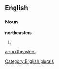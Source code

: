 
==English==

===Noun===
'''northeasters'''

# {{plural of|[[northeaster]]}}

[[Category:English plurals]]

[[ar:northeasters]]